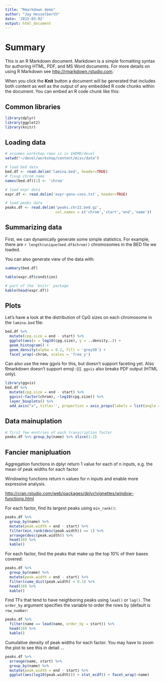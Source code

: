 ```yaml
---
title: "Rmarkdown demo"
author: "Jay Hesselberth"
date: '2015-03-02'
output: html_document
---
```


# Summary
This is an R Markdown document. Markdown is a simple formatting syntax for authoring HTML, PDF, and MS Word documents. For more details on using R Markdown see <http://rmarkdown.rstudio.com>.

When you click the **Knit** button a document will be generated that includes both content as well as the output of any embedded R code chunks within the document. You can embed an R code chunk like this:

## Common libraries
```r
library(dplyr)
library(ggplot2)
library(knitr)
```

## Loading data
```r
# assumes workshop repo is in $HOME/devel
setwd("~/devel/workshop/content/misc/data")

# load bed data
bed.df <- read.delim('lamina.bed', header=TRUE)
# fixup chrom name
names(bed.df)[1] <- 'chrom'

# load expr data
expr.df <- read.delim('expr-geno-covs.txt', header=TRUE)

# load peaks data
peaks.df <- read.delim('peaks.chr22.bed.gz', 
                       col.names = c('chrom','start','end','name'))
```

## Summarizing data
First, we can dynamically generate some simple statistics. For example, there are `r length(unique(bed.df$chrom))` chromosomes in the BED file we loaded.

You can also generate view of the data with:

```r
summary(bed.df)

table(expr.df$condition)

# part of the `knitr` package
kable(head(expr.df))
```

## Plots

Let's have a look at the distribution of CpG sizes on each chromosome in the `lamina.bed` file:

```r
bed.df %>%
  mutate(cpg.size = end - start) %>%
  ggplot(aes(x = log10(cpg.size), y = ..density..)) +
  geom_histogram() +
  geom_density(alpha = 0.2, fill = 'grey50') +
  facet_wrap(~chrom, scales = 'free_y')
```

Can also use the new ggvis for this, but doesn't support faceting yet. Also Rmarkdown doesn't support emoji :(((. `ggvis` also breaks PDF output (HTML only).

```r
library(ggvis)
bed.df %>%
  mutate(cpg.size = end - start) %>%
  ggvis(~factor(chrom), ~log10(cpg.size)) %>% 
  layer_boxplots() %>%
  add_axis("x", title='', properties = axis_props(labels = list(angle = -90)))
```

## Data mainuplation

```r
# first few enntries of each transcription factor
peaks.df %>% group_by(name) %>% slice(1:2)
```

## Fancier manipluation

Aggregation functions in dplyr return 1 value for each of n inputs, e.g. the mean of peak widths for each factor

Windowing functions return n values for n inputs and enable more expressive analysis.

<http://cran.rstudio.com/web/packages/dplyr/vignettes/window-functions.html>

For each factor, find its largest peaks using `min_rank()`:

```r
peaks.df %>%
  group_by(name) %>%
  mutate(peak.width = end - start) %>%
  filter(min_rank(desc(peak.width)) == 1) %>%
  arrange(desc(peak.width)) %>%
  head(10) %>%
  kable()
```

For each factor, find the peaks that make up the top 10% of their bases covered:

```r
peaks.df %>%
  group_by(name) %>%
  mutate(peak.width = end - start) %>%
  filter(cume_dist(peak.width) < 0.1) %>%
  head(10) %>%
  kable()
```

Find TFs that tend to have neighboring peaks using `lead()` or `lag()`. The `order_by` argument specifies the variable to order the rows by (default is `row_number`:
```r
peaks.df %>%
  filter(name == lead(name, order_by = start)) %>%
  head(10) %>%
  kable()
``` 

Cumulative density of peak widths for each factor. You may have to zoom the plot to see this in detail ...
```r
peaks.df %>%
  arrange(name, start) %>%
  group_by(name) %>%
  mutate(peak.width = end - start) %>%
  ggplot(aes(log10(peak.width))) + stat_ecdf() + facet_wrap(~name)
```
